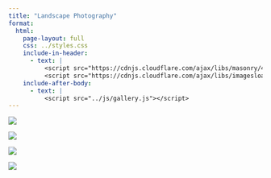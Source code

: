 ```yaml
---
title: "Landscape Photography"
format:
  html:
    page-layout: full
    css: ../styles.css
    include-in-header:
      - text: |
          <script src="https://cdnjs.cloudflare.com/ajax/libs/masonry/4.2.2/masonry.pkgd.min.js"></script>
          <script src="https://cdnjs.cloudflare.com/ajax/libs/imagesloaded/5.0.0/imagesloaded.pkgd.min.js"></script>
    include-after-body:
      - text: |
          <script src="../js/gallery.js"></script>
---
```


::: {#gallery .photo-grid}
![](assets/1.jpg)

![](assets/2.jpg)

![](assets/3.jpg)

![](assets/4.jpg)
:::